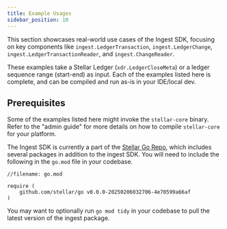 ```yaml
---
title: Example Usages
sidebar_position: 10
---
```


This section showcases real-world use cases of the Ingest SDK, focusing on key components like `ingest.LedgerTransaction`, `ingest.LedgerChange`, `ingest.LedgerTransactionReader`, and `ingest.ChangeReader`.

These examples take a Stellar Ledger (`xdr.LedgerCloseMeta`) or a ledger sequence range (start-end) as input. Each of the examples listed here is complete, and can be compiled and run as-is in your IDE/local dev.

## Prerequisites

Some of the examples listed here might invoke the `stellar-core` binary. Refer to the "admin guide" for more details on how to compile `stellar-core` for your platform.

The Ingest SDK is currently a part of the [Stellar Go Repo](https://github.com/stellar/go), which includes several packages in addition to the ingest SDK. You will need to include the following in the `go.mod` file in your codebase.

```
//filename: go.mod

require (
    github.com/stellar/go v0.0.0-20250206032706-4e70599a66af
)

```

You may want to optionally run `go mod tidy` in your codebase to pull the latest version of the ingest package.
